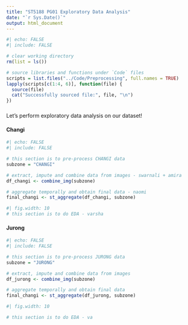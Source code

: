 ```yaml
---
title: "ST5188 PG01 Exploratory Data Analysis"
date: "`r Sys.Date()`"
output: html_document
---
```


```r
#| echo: FALSE
#| include: FALSE

# clear working directory
rm(list = ls())

# source libraries and functions under `Code` files
scripts = list.files("../Code/Preprocessing", full.names = TRUE)
lapply(scripts[c(1:4, 6)], function(file) {
  source(file)
  cat("Successfully sourced file:", file, "\n")
})
```

### {.tabset .tabset-fade .tabset-pills}
Let's perform exploratory data analysis on our dataset!

#### Changi
```r
#| echo: FALSE
#| include: FALSE

# this section is to pre-process CHANGI data
subzone = "CHANGI"

# extract, impute and combine data from images - swarnali + amira
df_changi <- combine_img(subzone)

# aggregate temporally and obtain final data - naomi
final_changi <- st_aggregate(df_changi, subzone)
```

```r
#| fig.width: 10
# this section is to do EDA - varsha


```

#### Jurong
```r
#| echo: FALSE
#| include: FALSE

# this section is to pre-process JURONG data
subzone = "JURONG"

# extract, impute and combine data from images
df_jurong <- combine_img(subzone)

# aggregate temporally and obtain final data
final_changi <- st_aggregate(df_jurong, subzone)
```

```r
#| fig.width: 10

# this section is to do EDA - va



```
